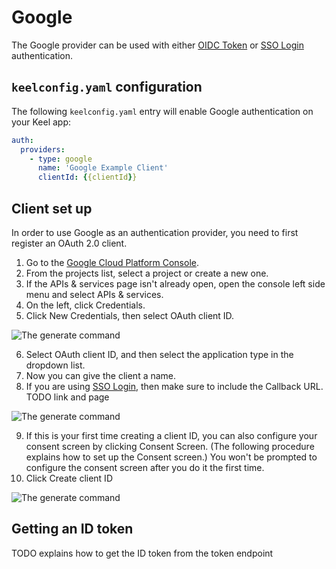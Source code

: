 # Google

The Google provider can be used with either [OIDC Token](/authentication/flows/oidc-token) or [SSO Login](/authentication/flows/sso-login) authentication.

## `keelconfig.yaml` configuration

The following `keelconfig.yaml` entry will enable Google authentication on your Keel app:

```yaml filename="keelconfig.yaml"
auth:
  providers:
    - type: google
      name: 'Google Example Client'
      clientId: {{clientId}}
```

## Client set up

In order to use Google as an authentication provider, you need to first register an OAuth 2.0 client.

 1. Go to the [Google Cloud Platform Console](https://console.cloud.google.com/).
 2. From the projects list, select a project or create a new one.
 3. If the APIs & services page isn't already open, open the console left side menu and select APIs & services.
 4. On the left, click Credentials.
 5. Click New Credentials, then select OAuth client ID.

![The generate command](/authentication/providers/google-client-setup-1.png)

 6. Select OAuth client ID, and then select the application type in the dropdown list. 
 7. Now you can give the client a name.
 8. If you are using [SSO Login](/authentication/flows/sso-login), then make sure to include the Callback URL. TODO link and page

![The generate command](/authentication/providers/google-client-setup-2.png)

 9. If this is your first time creating a client ID, you can also configure your consent screen by clicking Consent Screen. (The following procedure explains how to set up the Consent screen.) You won't be prompted to configure the consent screen after you do it the first time.
 10. Click Create client ID

 ![The generate command](/authentication/providers/google-client-setup-3.png)


## Getting an ID token

TODO explains how to get the ID token from the token endpoint